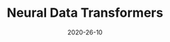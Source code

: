 ---
title: Neural Data Transformers
date: "2020-26-10"
pub_info: NBDT (2021)
authors:
    - Joel Ye
    - Chethan Pandarinath
paper: https://arxiv.org/abs/2108.01210
code: https://github.com/snel-repo/neural-data-transformers
slides: https://docs.google.com/presentation/d/141rfFw0EvMB5A4Txc_988T8IOr3XeVBjFys35N01mu8/edit?usp=sharing
video: https://www.youtube.com/watch?v=lEXSdoIGNWY
image: "ndt.png"
---